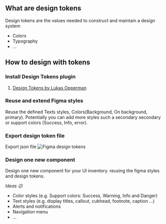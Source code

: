 


## What are design tokens
Design tokens are the values needed to construct and maintain a design system
  - Colors
  - Typography
  - ...

## How to design with tokens

### Install Design Tokens plugin

  1. [Design Tokens by Lukas Opperman](https://www.figma.com/community/plugin/888356646278934516/Design-Tokens)



### Reuse and extend Figma styles
Reuse the defined Texts styles, Colors(Background, On background, primary). Potentially you can add more styles such a secondary secondary or support colors (Success, Info, error).

### Export design token file
Export json file
![Figma design tokens](https://res.cloudinary.com/goright-io/image/upload/f_auto,q_auto/v1619277298/handout/figma-export-design-tokens_w3hqem.png)


### Design one new component
Design one new component for your UI inventory. reusing the figma styles and design tokens. 


<em>Ideas 😉</em>

 - Color styles (e.g. Support colors: Success, Warning, Info and Danger)
 - Text styles (e.g. display titles, callout, cubhead, footnote, caption ...)
 - Alerts and notifications
 - Navigation menu
 - ...
